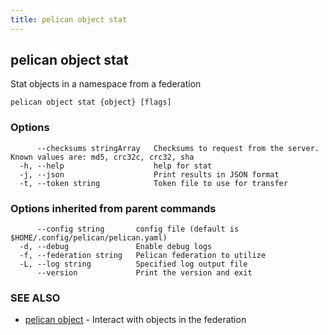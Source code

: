 ```yaml
---
title: pelican object stat
---
```


## pelican object stat

Stat objects in a namespace from a federation

```
pelican object stat {object} [flags]
```

### Options

```
      --checksums stringArray   Checksums to request from the server.  Known values are: md5, crc32c, crc32, sha
  -h, --help                    help for stat
  -j, --json                    Print results in JSON format
  -t, --token string            Token file to use for transfer
```

### Options inherited from parent commands

```
      --config string       config file (default is $HOME/.config/pelican/pelican.yaml)
  -d, --debug               Enable debug logs
  -f, --federation string   Pelican federation to utilize
  -L, --log string          Specified log output file
      --version             Print the version and exit
```

### SEE ALSO

* [pelican object](/commands-reference/object/)	 - Interact with objects in the federation
